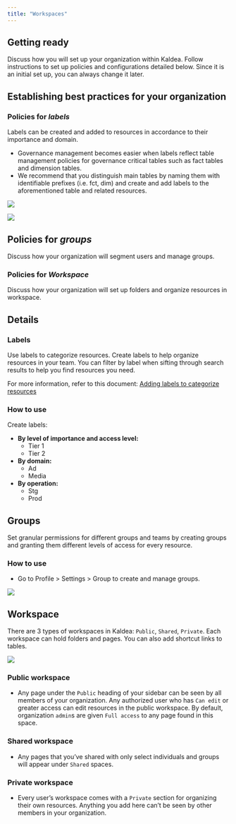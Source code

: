 ```yaml
---
title: "Workspaces"
---
```


## Getting ready

Discuss how you will set up your organization within Kaldea. Follow instructions
to set up policies and configurations detailed below. Since it is an initial set
up, you can always change it later.

## Establishing best practices for your organization

### Policies for _labels_

Labels can be created and added to resources in accordance to their importance
and domain.

- Governance management becomes easier when labels reflect table management
  policies for governance critical tables such as fact tables and dimension
  tables.
- We recommend that you distinguish main tables by naming them with identifiable
  prefixes (i.e. fct, dim) and create and add labels to the aforementioned table
  and related resources.

![](/images/workspace-setup-1.png)

![](/images/workspace-setup-2.png)

## Policies for _groups_

Discuss how your organization will segment users and manage groups.

### Policies for _Workspace_

Discuss how your organization will set up folders and organize resources in
workspace.

## Details

### Labels

Use labels to categorize resources. Create labels to help organize resources in
your team. You can filter by label when sifting through search results to help
you find resources you need.

For more information, refer to this document:
[Adding labels to categorize resources](https://www.notion.so/Adding-labels-to-categorize-resources-6b11333560b54ed3bc0be9a48161ba0a)

### How to use

Create labels:

- **By level of importance and access level:**
  - Tier 1
  - Tier 2
- **By domain:**
  - Ad
  - Media
- **By operation:**
  - Stg
  - Prod

## Groups

Set granular permissions for different groups and teams by creating groups and
granting them different levels of access for every resource.

### How to use

- Go to Profile > Settings > Group to create and manage groups.

![](/images/workspace-setup-3.png)

## Workspace

There are 3 types of workspaces in Kaldea: `Public`, `Shared`, `Private`. Each
workspace can hold folders and pages. You can also add shortcut links to tables.

![](/images/workspace-setup-4.png)

### Public workspace

- Any page under the `Public` heading of your sidebar can be seen by all members
  of your organization. Any authorized user who has `Can edit` or greater access
  can edit resources in the public workspace. By default, organization `admin`s
  are given `Full access` to any page found in this space.

### Shared workspace

- Any pages that you’ve shared with only select individuals and groups will
  appear under `Shared` spaces.

### Private workspace

- Every user’s workspace comes with a `Private` section for organizing their own
  resources. Anything you add here can’t be seen by other members in your
  organization.
